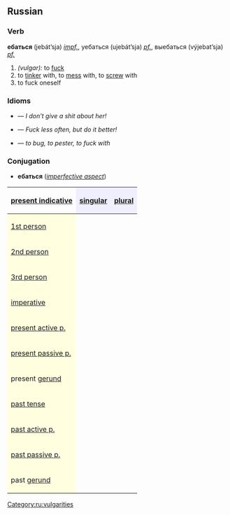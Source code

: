 ==Russian==
[[Category:ru:vulgarities]]
===Verb===
'''ебаться''' (jebát’sja) ''[[impf.]]'', уебаться (ujebát’sja) ''[[pf.]]'', выебаться (výjebat’sja) ''[[pf.]]''

#''(vulgar):'' to [[fuck]]
#to [[tinker]] with, to [[mess]] with, to [[screw]] with
#to fuck oneself

===Idioms===
*{{RUchar|Еби́сь [[она|она́]] [[в]] [[рот]]!}} — ''I don’t give a shit about her!''
*{{RUchar|Еби́тесь [[реже|ре́же]], [[аккуратный|аккура́тней]]!}} — ''Fuck less often, but do it better!''
*{{RUchar|еба́ть [[мозг|мозги́]]}} — ''to bug, to pester, to fuck with''

===Conjugation===
*'''ебаться''' (''[[imperfective aspect]]'')

{| border="1" cellpadding="4" cellspacing="0"
!
[[present indicative]]
! style="background-color: #EFEFFF" align="center"|[[singular]]
! style="background-color: #EFEFFF" align="center"|[[plural]]
|-
! style="background-color: #FFFFE0" align="left"|[[first person|1st person]]
| align="center"|{{RUchar|ебу́сь}}
| align="center"|{{RUchar|ебёмся}}
|-
! style="background-color: #FFFFE0" align="left"|[[second person|2nd person]]
| align="center"|{{RUchar|ебёшься}}
| align="center"|{{RUchar|ебётесь}}
|-
! style="background-color: #FFFFE0" align="left"|[[third person|3rd person]]
| align="center"|{{RUchar|ебётся}}
| align="center"|{{RUchar|ебу́тся}}
|-
! style="background-color: #FFFFE0" align="left"|[[imperative]]
| align="center"|{{RUchar|еби́сь}}
| align="center"|{{RUchar|еби́тесь}}
|-
! style="background-color: #FFFFE0" align="left"|[[present participle|present active p.]]
| align="center"|{{RUchar|ебу́щий}}
| align="center"|{{RUchar| }}
|-
! style="background-color: #FFFFE0" align="left"|[[present participle|present passive p.]]
| align="center"|{{RUchar|—}}
| align="center"|{{RUchar| }}
|-
! style="background-color: #FFFFE0" align="left"|present [[gerund]]
| align="center"|{{RUchar|—}}
| align="center"|{{RUchar| }}
|-
! style="background-color: #FFFFE0" align="left"|[[past tense]]
| align="center"|{{RUchar|ёбся, ебла́сь, ебло́сь</br>еба́лся, еба́лась, еба́лось}}
| align="center"|{{RUchar|ебли́сь, еба́лись}}
|-
! style="background-color: #FFFFE0" align="left"|[[past participle|past active p.]]
| align="center"|{{RUchar|еба́вший}}
| align="center"|{{RUchar| }}
|-
! style="background-color: #FFFFE0" align="left"|[[past participle|past passive p.]]
| align="center"|{{RUchar|ёбанный}}
| align="center"|{{RUchar| }}
|-
! style="background-color: #FFFFE0" align="left"|past [[gerund]]
| align="center"|{{RUchar|—}}
| align="center"|{{RUchar| }}
|}